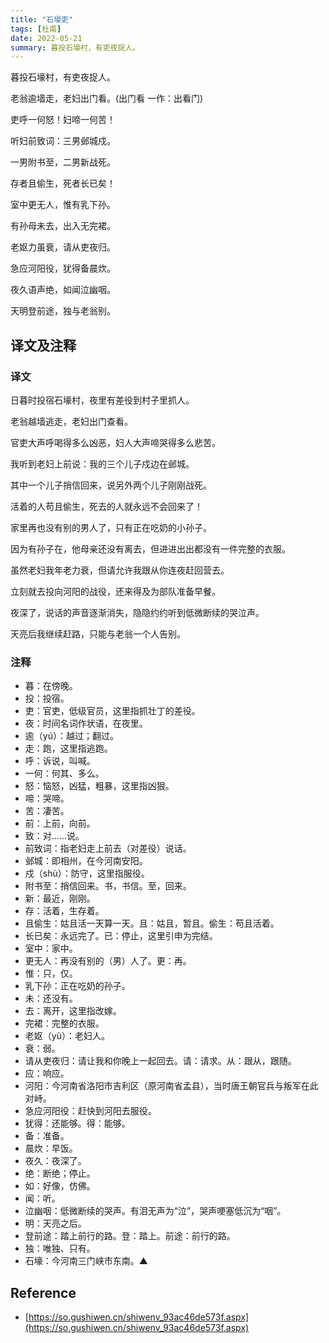 ```yaml
---
title: "石壕吏"
tags: [杜甫]
date: 2022-05-21
summary: 暮投石壕村，有吏夜捉人。
---
```


暮投石壕村，有吏夜捉人。

老翁逾墙走，老妇出门看。(出门看 一作：出看门)

吏呼一何怒！妇啼一何苦！

听妇前致词：三男邺城戍。

一男附书至，二男新战死。

存者且偷生，死者长已矣！

室中更无人，惟有乳下孙。

有孙母未去，出入无完裙。

老妪力虽衰，请从吏夜归。

急应河阳役，犹得备晨炊。

夜久语声绝，如闻泣幽咽。

天明登前途，独与老翁别。

## 译文及注释

### 译文

日暮时投宿石壕村，夜里有差役到村子里抓人。

老翁越墙逃走，老妇出门查看。

官吏大声呼喝得多么凶恶，妇人大声啼哭得多么悲苦。

我听到老妇上前说：我的三个儿子戍边在邺城。

其中一个儿子捎信回来，说另外两个儿子刚刚战死。

活着的人苟且偷生，死去的人就永远不会回来了！

家里再也没有别的男人了，只有正在吃奶的小孙子。

因为有孙子在，他母亲还没有离去，但进进出出都没有一件完整的衣服。

虽然老妇我年老力衰，但请允许我跟从你连夜赶回营去。

立刻就去投向河阳的战役，还来得及为部队准备早餐。

夜深了，说话的声音逐渐消失，隐隐约约听到低微断续的哭泣声。

天亮后我继续赶路，只能与老翁一个人告别。

### 注释

- 暮：在傍晚。
- 投：投宿。
- 吏：官吏，低级官员，这里指抓壮丁的差役。
- 夜：时间名词作状语，在夜里。
- 逾（yú）：越过；翻过。
- 走：跑，这里指逃跑。
- 呼：诉说，叫喊。
- 一何：何其、多么。
- 怒：恼怒，凶猛，粗暴，这里指凶狠。
- 啼：哭啼。
- 苦：凄苦。
- 前：上前，向前。
- 致：对……说。
- 前致词：指老妇走上前去（对差役）说话。
- 邺城：即相州，在今河南安阳。
- 戍（shù）：防守，这里指服役。
- 附书至：捎信回来。书，书信。至，回来。
- 新：最近，刚刚。
- 存：活着，生存着。
- 且偷生：姑且活一天算一天。且：姑且，暂且。偷生：苟且活着。
- 长已矣：永远完了。已：停止，这里引申为完结。
- 室中：家中。
- 更无人：再没有别的（男）人了。更：再。
- 惟：只，仅。
- 乳下孙：正在吃奶的孙子。
- 未：还没有。
- 去：离开，这里指改嫁。
- 完裙：完整的衣服。
- 老妪（yù）：老妇人。
- 衰：弱。
- 请从吏夜归：请让我和你晚上一起回去。请：请求。从：跟从，跟随。
- 应：响应。
- 河阳：今河南省洛阳市吉利区（原河南省孟县），当时唐王朝官兵与叛军在此对峙。
- 急应河阳役：赶快到河阳去服役。
- 犹得：还能够。得：能够。
- 备：准备。
- 晨炊：早饭。
- 夜久：夜深了。
- 绝：断绝；停止。
- 如：好像，仿佛。
- 闻：听。
- 泣幽咽：低微断续的哭声。有泪无声为“泣”，哭声哽塞低沉为“咽”。
- 明：天亮之后。
- 登前途：踏上前行的路。登：踏上。前途：前行的路。
- 独：唯独、只有。
- 石壕：今河南三门峡市东南。▲

## Reference

- [https://so.gushiwen.cn/shiwenv_93ac46de573f.aspx](https://so.gushiwen.cn/shiwenv_93ac46de573f.aspx)